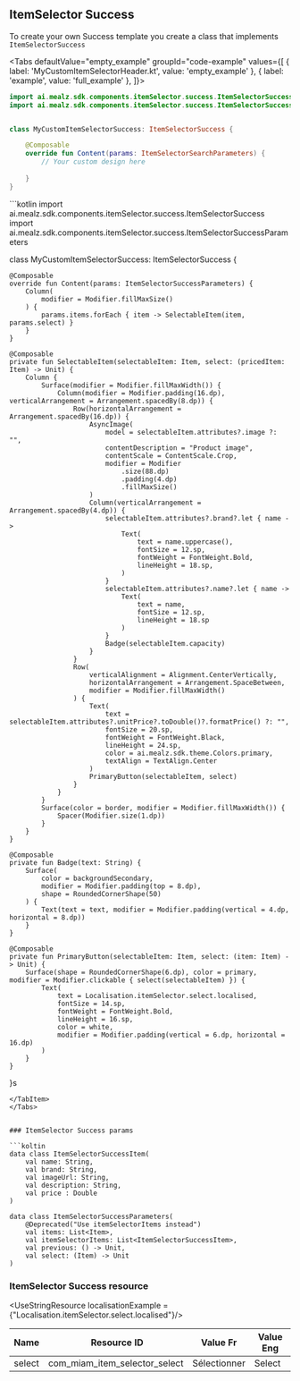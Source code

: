 
## ItemSelector Success

To create your own Success template you create a class that implements `ItemSelectorSuccess`


<Tabs defaultValue="empty_example" groupId="code-example"
values={[
{ label: 'MyCustomItemSelectorHeader.kt', value: 'empty_example' },
{ label: 'example', value: 'full_example' },
]}>
<TabItem value="empty_example">
```kotlin
import ai.mealz.sdk.components.itemSelector.success.ItemSelectorSuccess
import ai.mealz.sdk.components.itemSelector.success.ItemSelectorSuccessParameters


class MyCustomItemSelectorSuccess: ItemSelectorSuccess {

    @Composable
    override fun Content(params: ItemSelectorSearchParameters) {
        // Your custom design here 
       
    }
}
```
</TabItem>
<TabItem value="full_example">
```kotlin
import ai.mealz.sdk.components.itemSelector.success.ItemSelectorSuccess
import ai.mealz.sdk.components.itemSelector.success.ItemSelectorSuccessParameters

class MyCustomItemSelectorSuccess: ItemSelectorSuccess {

    @Composable
    override fun Content(params: ItemSelectorSuccessParameters) {
        Column(
            modifier = Modifier.fillMaxSize()
        ) {
            params.items.forEach { item -> SelectableItem(item, params.select) }
        }
    }

    @Composable
    private fun SelectableItem(selectableItem: Item, select: (pricedItem: Item) -> Unit) {
        Column {
            Surface(modifier = Modifier.fillMaxWidth()) {
                Column(modifier = Modifier.padding(16.dp), verticalArrangement = Arrangement.spacedBy(8.dp)) {
                    Row(horizontalArrangement = Arrangement.spacedBy(16.dp)) {
                        AsyncImage(
                            model = selectableItem.attributes?.image ?: "",
                            contentDescription = "Product image",
                            contentScale = ContentScale.Crop,
                            modifier = Modifier
                                .size(88.dp)
                                .padding(4.dp)
                                .fillMaxSize()
                        )
                        Column(verticalArrangement = Arrangement.spacedBy(4.dp)) {
                            selectableItem.attributes?.brand?.let { name ->
                                Text(
                                    text = name.uppercase(),
                                    fontSize = 12.sp,
                                    fontWeight = FontWeight.Bold,
                                    lineHeight = 18.sp,
                                )
                            }
                            selectableItem.attributes?.name?.let { name ->
                                Text(
                                    text = name,
                                    fontSize = 12.sp,
                                    lineHeight = 18.sp
                                )
                            }
                            Badge(selectableItem.capacity)
                        }
                    }
                    Row(
                        verticalAlignment = Alignment.CenterVertically,
                        horizontalArrangement = Arrangement.SpaceBetween,
                        modifier = Modifier.fillMaxWidth()
                    ) {
                        Text(
                            text = selectableItem.attributes?.unitPrice?.toDouble()?.formatPrice() ?: "",
                            fontSize = 20.sp,
                            fontWeight = FontWeight.Black,
                            lineHeight = 24.sp,
                            color = ai.mealz.sdk.theme.Colors.primary,
                            textAlign = TextAlign.Center
                        )
                        PrimaryButton(selectableItem, select)
                    }
                }
            }
            Surface(color = border, modifier = Modifier.fillMaxWidth()) {
                Spacer(Modifier.size(1.dp))
            }
        }
    }

    @Composable
    private fun Badge(text: String) {
        Surface(
            color = backgroundSecondary,
            modifier = Modifier.padding(top = 8.dp),
            shape = RoundedCornerShape(50)
        ) {
            Text(text = text, modifier = Modifier.padding(vertical = 4.dp, horizontal = 8.dp))
        }
    }

    @Composable
    private fun PrimaryButton(selectableItem: Item, select: (item: Item) -> Unit) {
        Surface(shape = RoundedCornerShape(6.dp), color = primary, modifier = Modifier.clickable { select(selectableItem) }) {
            Text(
                text = Localisation.itemSelector.select.localised,
                fontSize = 14.sp,
                fontWeight = FontWeight.Bold,
                lineHeight = 16.sp,
                color = white,
                modifier = Modifier.padding(vertical = 6.dp, horizontal = 16.dp)
            )
        }
    }
}s
```
</TabItem>
</Tabs>


### ItemSelector Success params

```koltin
data class ItemSelectorSuccessItem(
    val name: String,
    val brand: String,
    val imageUrl: String,
    val description: String,
    val price : Double
)

data class ItemSelectorSuccessParameters(
    @Deprecated("Use itemSelectorItems instead")
    val items: List<Item>,
    val itemSelectorItems: List<ItemSelectorSuccessItem>,
    val previous: () -> Unit,
    val select: (Item) -> Unit
)
```

### ItemSelector Success resource

<UseStringResource   localisationExample = {"Localisation.itemSelector.select.localised"}/>


| Name | Resource ID | Value Fr | Value Eng |
| - | - | - | - |
| select | com_miam_item_selector_select | Sélectionner | Select |